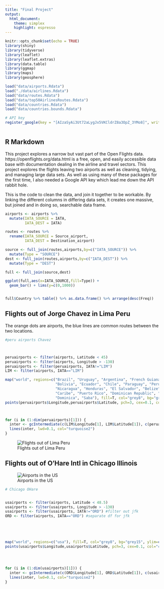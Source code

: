 ```yaml
---
title: "Final Project"
output: 
  html_document: 
    theme: simplex
    highlight: espresso
---
```


```r
knitr::opts_chunk$set(echo = TRUE)
library(shiny)
library(tidyverse)
library(leaflet)
library(leaflet.extras)
library(data.table)
library(ggmap)
library(maps)
library(geosphere)

load("data/airports.Rdata")
load("./data/airlines.Rdata")
load("data/routes.Rdata")
load("data/top50AirlinesRoutes.Rdata")
load("data/countries.Rdata")
load("data/countries.bounds.Rdata")

# API key
register_google(key = "[AIzaSyAi3Ut72aLygJx5VKCldrZ8a3OpZ_3YMo8]", write = TRUE)



```

## R Markdown

This project explores a narrow but vast part of the Open Flights data. https://openflights.org/data.html is a free, open, and easily accessible data base with documentation dealing in the airline and travel sectors. This project explores the flights leaving two airports as well as cleaning, tidying, and managing large data sets. As well as using many of these packages for the first time, I also needed a Google API key which lead me down the API rabbit hole. 



This is the code to clean the data, and join it together to be workable. By linking the different columns in differing data sets, it creates one massive, but joined and in doing so, searchable data frame.
```r
airports <- airports %>% 
  mutate(IATA_SOURCE = IATA,
         IATA_DEST = IATA)

routes <- routes %>% 
  rename(IATA_SOURCE = Source_airport,
         IATA_DEST = Destination_airport) 

source <- full_join(routes,airports,by=c("IATA_SOURCE")) %>% 
  mutate(Type = "SOURCE")
dest <- full_join(routes,airports,by=c("IATA_DEST")) %>% 
  mutate(Type = "DEST")

full <- full_join(source,dest)

ggplot(full,aes(x=IATA_SOURCE,fill=Type)) +
  geom_bar() + lims(y=c(0,1000))


full$Country %>% table() %>% as.data.frame() %>% arrange(desc(Freq))

```

## Flights out of Jorge Chavez in Lima Peru

The orange dots are airports, the blue lines are common routes between the two locations.

```r
#peru airports Chavez



peruairports <- filter(airports, Latitude < 45)
peruairports <- filter(airports, Longitude > -130)
peruairports <- filter(peruairports, IATA!="LIM")
LIM <- filter(airports, IATA=="LIM")

map("world", regions=c("Brazil", "Uruguay", "Argentina", "French Guiana", "Suriname", "Colombia", "Venezuela",
                       "Bolivia", "Ecuador", "Chile", "Paraguay", "Peru", "Guyana", "Panama", "Costa Rica", 
                       "Nicaragua", "Honduras", "El Salvador", "Belize", "Guatemala", "Mexico", "Trinidad and Tobago",
                       "Caribe", "Puerto Rico", "Dominican Republic", "Haiti", "Jamaica", "Cuba", "Bahamas", "Antiles",
                       "Dominica", "Saba"), fill=T, col="grey8", bg="grey15")
points(peruairports$Longitude,peruairports$Latitude, pch=3, cex=0.1, col="chocolate1")



for (i in (1:dim(peruairports)[1])) { 
  inter <- gcIntermediate(c(LIM$Longitude[1], LIM$Latitude[1]), c(peruairports$Longitude[i], peruairports$Latitude[i]), n=1)
  lines(inter, lwd=0.1, col="turquoise2")    
}


```
![Flights out of Lima Peru](./Lima_Lines.png)

## Flights out of O'Hare Intl in Chicago Illinois



![Airports in the US](./US_Points2.png)

```r
# Chicago OHare 


usairports <- filter(airports, Latitude < 48.5)
usairports <- filter(usairports, Longitude > -130)
usairports <- filter(usairports, IATA!="ORD") #filter out jfk
ORD <- filter(airports, IATA=="ORD") #separate df for jfk





map("world", regions=c("usa"), fill=T, col="grey8", bg="grey15", ylim=c(21.0,50.0), xlim=c(-130.0,-65.0))
points(usairports$Longitude,usairports$Latitude, pch=3, cex=0.1, col="chocolate1")




for (i in (1:dim(usairports)[1])) { 
  inter <- gcIntermediate(c(ORD$Longitude[1], ORD$Latitude[1]), c(usairports$Longitude[i], usairports$Latitude[i]), n=100)
  lines(inter, lwd=0.1, col="turquoise2")    
}











```

